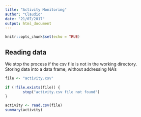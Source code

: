 ```yaml
---
title: "Activity Monitoring"
author: "Claudio"
date: "21/07/2017"
output: html_document
---
```


```r
knitr::opts_chunk$set(echo = TRUE)
```

## Reading data

We stop the process if the csv file is not in the working directory.  
Storing data into a data frame, without addressing NA's

```r
file <- "activity.csv"
  
if (!file.exists(file)) {
        stop("activity.csv file not found")
}

activity <- read.csv(file)
summary(activity)
```

